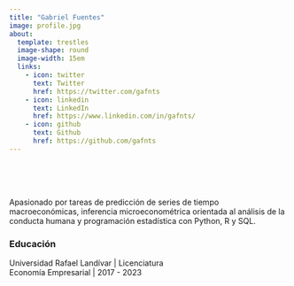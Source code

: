 ```yaml
---
title: "Gabriel Fuentes"
image: profile.jpg
about:
  template: trestles
  image-shape: round
  image-width: 15em
  links:
    - icon: twitter
      text: Twitter
      href: https://twitter.com/gafnts
    - icon: linkedin
      text: LinkedIn
      href: https://www.linkedin.com/in/gafnts/
    - icon: github
      text: Github
      href: https://github.com/gafnts
---
```


<br> <br> <br>

Apasionado por tareas de predicción de series de tiempo macroeconómicas, inferencia microeconométrica orientada al análisis de la conducta humana y programación estadística con Python, R y SQL.

### Educación

Universidad Rafael Landívar \| Licenciatura <br> Economía Empresarial \| 2017 - 2023

